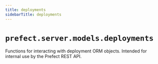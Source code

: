 ```yaml
---
title: deployments
sidebarTitle: deployments
---
```


# `prefect.server.models.deployments`



Functions for interacting with deployment ORM objects.
Intended for internal use by the Prefect REST API.

